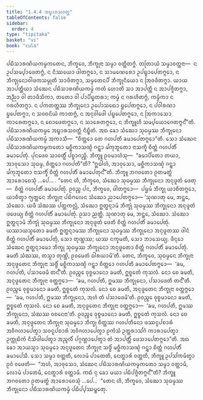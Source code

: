 ```yaml
---
title: "1.4.4 ᩋᨭ᩠ᨮᩣᩁᩈᩅᨲ᩠ᨲ"
tableOfContents: false
sidebar:
  order: 4
type: "tipitaka"
basket: "vi"
book: "cula"
---
```



<DynamicBreadcrumb />

<Division number="40" book="cula">

<Paragraph number="191" book="cula">
ᨸᨭᩥᩈᩣᩁᨱᩦᨿᨠᨾ᩠ᨾᨠᨲᩮᨶ, ᨽᩥᨠ᩠ᨡᩅᩮ, ᨽᩥᨠ᩠ᨡᩩᨶᩣ ᩈᨾ᩠ᨾᩣ ᩅᨲ᩠ᨲᩥᨲᨻ᩠ᨻᩴ. ᨲᨲᩕᩣᨿᩴ ᩈᨾ᩠ᨾᩣᩅᨲ᩠ᨲᨶᩣ—  ᨶ ᩏᨸᩈᨾ᩠ᨸᩣᨴᩮᨲᨻ᩠ᨻᩴ, ᨶ ᨶᩥᩔᨿᩮᩣ ᨴᩤᨲᨻ᩠ᨻᩮᩣ, ᨶ ᩈᩣᨾᨱᩮᩁᩮᩣ ᩏᨸᨭ᩠ᨮᩣᨸᩮᨲᨻ᩠ᨻᩮᩣ, ᨶ ᨽᩥᨠ᩠ᨡᩩᨶᩮᩣᩅᩤᨴᨠᩈᨾ᩠ᨾᩩᨲᩥ ᩈᩣᨴᩥᨲᨻ᩠ᨻᩣ, ᩈᨾ᩠ᨾᨲᩮᨶᨸᩥ ᨽᩥᨠ᩠ᨡᩩᨶᩥᨿᩮᩣ ᨶ ᩒᩅᨴᩥᨲᨻ᩠ᨻᩣ. ᨿᩣᨿ ᩋᩣᨸᨲ᩠ᨲᩥᨿᩣ ᩈᩴᨥᩮᨶ ᨸᨭᩥᩈᩣᩁᨱᩦᨿᨠᨾ᩠ᨾᩴ ᨠᨲᩴ ᩉᩮᩣᨲᩥ ᩈᩣ ᩋᩣᨸᨲ᩠ᨲᩥ ᨶ ᩋᩣᨸᨩ᩠ᨩᩥᨲᨻ᩠ᨻᩣ, ᩋᨬ᩠ᨬᩣ ᩅᩤ ᨲᩣᨴᩥᩈᩥᨠᩣ, ᨲᨲᩮᩣ ᩅᩤ ᨸᩣᨸᩥᨭ᩠ᨮᨲᩁᩣ; ᨠᨾ᩠ᨾᩴ ᨶ ᨣᩁᩉᩥᨲᨻ᩠ᨻᩴ, ᨠᨾ᩠ᨾᩥᨠᩣ ᨶ ᨣᩁᩉᩥᨲᨻ᩠ᨻᩣ. ᨶ ᨸᨠᨲᨲ᩠ᨲᩔ ᨽᩥᨠ᩠ᨡᩩᨶᩮᩣ ᩏᨸᩮᩣᩈᨳᩮᩣ ᨮᨸᩮᨲᨻ᩠ᨻᩮᩣ, ᨶ ᨸᩅᩤᩁᨱᩣ ᨮᨸᩮᨲᨻ᩠ᨻᩣ, ᨶ ᩈᩅᨧᨶᩦᨿᩴ ᨠᩣᨲᨻ᩠ᨻᩴ, ᨶ ᩋᨶᩩᩅᩤᨴᩮᩤ ᨸᨭ᩠ᨮᨸᩮᨲᨻ᩠ᨻᩮᩣ, ᨶ ᩒᨠᩣᩈᩮᩣ ᨠᩣᩁᩮᨲᨻ᩠ᨻᩮᩣ, ᨶ ᨧᩮᩣᨴᩮᨲᨻ᩠ᨻᩮᩣ, ᨶ ᩈᩣᩁᩮᨲᨻ᩠ᨻᩮᩣ, ᨶ ᨽᩥᨠ᩠ᨡᩪᩉᩥ ᩈᨾ᩠ᨸᨿᩮᩣᨩᩮᨲᨻ᩠ᨻᨶ᩺”ᨲᩥ.

</Paragraph>
</Division>

<Paragraph number="192" type="center" book="cula">
ᨸᨭᩥᩈᩣᩁᨱᩦᨿᨠᨾ᩠ᨾᩮ ᩋᨭ᩠ᨮᩣᩁᩈᩅᨲ᩠ᨲᩴ ᨶᩥᨭ᩠ᨮᩥᨲᩴ.


</Paragraph>

<Division number="41" book="cula">

<Paragraph number="193" book="cula">
ᩋᨳ ᨡᩮᩣ ᩈᩴᨥᩮᩣ ᩈᩩᨵᨾ᩠ᨾᩔ ᨽᩥᨠ᩠ᨡᩩᨶᩮᩣ ᨸᨭᩥᩈᩣᩁᨱᩦᨿᨠᨾ᩠ᨾᩴ ᩋᨠᩣᩈᩥ—  “ᨧᩥᨲ᩠ᨲᩮᩣ ᨲᩮ ᨣᩉᨸᨲᩥ ᨡᨾᩣᨸᩮᨲᨻ᩠ᨻᩮᩣ”ᨲᩥ. ᩈᩮᩣ ᩈᩴᨥᩮᨶ ᨸᨭᩥᩈᩣᩁᨱᩦᨿᨠᨾ᩠ᨾᨠᨲᩮᩣ ᨾᨧ᩠ᨨᩥᨠᩣᩈᨱ᩠ᨯᩴ ᨣᨶ᩠ᨲ᩠ᩅᩣ ᨾᩘᨠᩩᨽᩪᨲᩮᩣ ᨶᩣᩈᨠ᩠ᨡᩥ ᨧᩥᨲ᩠ᨲᩴ ᨣᩉᨸᨲᩥᩴ ᨡᨾᩣᨸᩮᨲᩩᩴ. ᨸᩩᨶᨴᩮᩅ ᩈᩣᩅᨲ᩠ᨳᩥᩴ ᨸᨧ᩠ᨧᩣᨣᨬ᩠ᨨᩥ. ᨽᩥᨠ᩠ᨡᩪ ᩑᩅᨾᩣᩉᩴᩈᩩ—  “ᨡᨾᩣᨸᩥᨲᩮᩣ ᨲᨿᩣ, ᩋᩣᩅᩩᩈᩮᩣ ᩈᩩᨵᨾ᩠ᨾ, ᨧᩥᨲ᩠ᨲᩮᩣ ᨣᩉᨸᨲᩦ”ᨲᩥ? “ᩍᨵᩤᩉᩴ, ᩋᩣᩅᩩᩈᩮᩣ, ᨾᨧ᩠ᨨᩥᨠᩣᩈᨱ᩠ᨯᩴ ᨣᨶ᩠ᨲ᩠ᩅᩣ ᨾᩘᨠᩩᨽᩪᨲᩮᩣ ᨶᩣᩈᨠ᩠ᨡᩥᩴ ᨧᩥᨲ᩠ᨲᩴ ᨣᩉᨸᨲᩥᩴ ᨡᨾᩣᨸᩮᨲᩩᨶ᩺”ᨲᩥ. ᨽᩥᨠ᩠ᨡᩪ ᨽᨣᩅᨲᩮᩣ ᩑᨲᨾᨲ᩠ᨳᩴ ᩋᩣᩁᩮᩣᨧᩮᩈᩩᩴ …ᨸᩮ… . “ᨲᩮᨶ ᩉᩥ, ᨽᩥᨠ᩠ᨡᩅᩮ, ᩈᩴᨥᩮᩣ ᩈᩩᨵᨾ᩠ᨾᩔ ᨽᩥᨠ᩠ᨡᩩᨶᩮᩣ ᩋᨶᩩᨴᩪᨲᩴ ᨴᩮᨲᩩ—  ᨧᩥᨲ᩠ᨲᩴ ᨣᩉᨸᨲᩥᩴ ᨡᨾᩣᨸᩮᨲᩩᩴ. ᩑᩅᨬ᩠ᨧ ᨸᨶ, ᨽᩥᨠ᩠ᨡᩅᩮ, ᨴᩤᨲᨻ᩠ᨻᩮᩣ—  ᨸᨮᨾᩴ ᨽᩥᨠ᩠ᨡᩩ ᨿᩣᨧᩥᨲᨻ᩠ᨻᩮᩣ, ᨿᩣᨧᩥᨲ᩠ᩅᩣ ᨻ᩠ᨿᨲ᩠ᨲᩮᨶ ᨽᩥᨠ᩠ᨡᩩᨶᩣ ᨸᨭᩥᨻᩃᩮᨶ ᩈᩴᨥᩮᩣ ᨬᩣᨸᩮᨲᨻ᩠ᨻᩮᩣ—
</Paragraph>

<Paragraph number="194" book="cula">
‘ᩈᩩᨱᩣᨲᩩ ᨾᩮ, ᨽᨶ᩠ᨲᩮ, ᩈᩴᨥᩮᩣ. ᨿᨴᩥ ᩈᩴᨥᩔ ᨸᨲ᩠ᨲᨠᩃᩖᩴ, ᩈᩴᨥᩮᩣ ᩍᨲ᩠ᨳᨶ᩠ᨶᩣᨾᩴ ᨽᩥᨠ᩠ᨡᩩᩴ ᩈᩩᨵᨾ᩠ᨾᩔ ᨽᩥᨠ᩠ᨡᩩᨶᩮᩣ ᩋᨶᩩᨴᩪᨲᩴ ᨴᨴᩮᨿ᩠ᨿ ᨧᩥᨲ᩠ᨲᩴ ᨣᩉᨸᨲᩥᩴ ᨡᨾᩣᨸᩮᨲᩩᩴ. ᩑᩈᩣ ᨬᨲ᩠ᨲᩥ.
</Paragraph>

<Paragraph number="195" book="cula">
ᩈᩩᨱᩣᨲᩩ ᨾᩮ, ᨽᨶ᩠ᨲᩮ, ᩈᩴᨥᩮᩣ. ᩈᩴᨥᩮᩣ ᩍᨲ᩠ᨳᨶ᩠ᨶᩣᨾᩴ ᨽᩥᨠ᩠ᨡᩩᩴ ᩈᩩᨵᨾ᩠ᨾᩔ ᨽᩥᨠ᩠ᨡᩩᨶᩮᩣ ᩋᨶᩩᨴᩪᨲᩴ ᨴᩮᨲᩥ ᨧᩥᨲ᩠ᨲᩴ ᨣᩉᨸᨲᩥᩴ ᨡᨾᩣᨸᩮᨲᩩᩴ. ᨿᩔᩣᨿᩈ᩠ᨾᨲᩮᩣ ᨡᨾᨲᩥ ᩍᨲ᩠ᨳᨶ᩠ᨶᩣᨾᩔ ᨽᩥᨠ᩠ᨡᩩᨶᩮᩣ ᩈᩩᨵᨾ᩠ᨾᩔ ᨽᩥᨠ᩠ᨡᩩᨶᩮᩣ ᩋᨶᩩᨴᩪᨲᩔ ᨴᩤᨶᩴ ᨧᩥᨲ᩠ᨲᩴ ᨣᩉᨸᨲᩥᩴ ᨡᨾᩣᨸᩮᨲᩩᩴ, ᩈᩮᩣ ᨲᩩᨱ᩠ᩉᩔ; ᨿᩔ ᨶᨠ᩠ᨡᨾᨲᩥ, ᩈᩮᩣ ᨽᩣᩈᩮᨿ᩠ᨿ.
</Paragraph>

<Paragraph number="196" book="cula">
ᨴᩥᨶ᩠ᨶᩮᩣ ᩈᩴᨥᩮᨶ ᩍᨲ᩠ᨳᨶ᩠ᨶᩣᨾᩮᩣ ᨽᩥᨠ᩠ᨡᩩ ᩈᩩᨵᨾ᩠ᨾᩔ ᨽᩥᨠ᩠ᨡᩩᨶᩮᩣ ᩋᨶᩩᨴᩪᨲᩮᩣ ᨧᩥᨲ᩠ᨲᩴ ᨣᩉᨸᨲᩥᩴ ᨡᨾᩣᨸᩮᨲᩩᩴ. ᨡᨾᨲᩥ ᩈᩴᨥᩔ, ᨲᩈ᩠ᨾᩣ ᨲᩩᨱ᩠ᩉᩦ, ᩑᩅᨾᩮᨲᩴ ᨵᩤᩁᨿᩣᨾᩦ’ᨲᩥ.
</Paragraph>

</Division>
<Division number="42" book="cula">

<Paragraph number="197" book="cula">
ᨲᩮᨶ, ᨽᩥᨠ᩠ᨡᩅᩮ, ᩈᩩᨵᨾ᩠ᨾᩮᨶ ᨽᩥᨠ᩠ᨡᩩᨶᩣ ᩋᨶᩩᨴᩪᨲᩮᨶ ᨽᩥᨠ᩠ᨡᩩᨶᩣ ᩈᨴ᩠ᨵᩥᩴ ᨾᨧ᩠ᨨᩥᨠᩣᩈᨱ᩠ᨯᩴ ᨣᨶ᩠ᨲ᩠ᩅᩣ ᨧᩥᨲ᩠ᨲᩮᩣ ᨣᩉᨸᨲᩥ ᨡᨾᩣᨸᩮᨲᨻ᩠ᨻᩮᩣ—  ‘ᨡᨾ, ᨣᩉᨸᨲᩥ, ᨸᩈᩣᨴᩮᨾᩥ ᨲᨶ᩺’ᨲᩥ. ᩑᩅᨬ᩠ᨧᩮ ᩅᩩᨧ᩠ᨧᨾᩣᨶᩮᩣ ᨡᨾᨲᩥ, ᩍᨧ᩠ᨧᩮᨲᩴ ᨠᩩᩈᩃᩴ. ᨶᩮᩣ ᨧᩮ ᨡᨾᨲᩥ, ᩋᨶᩩᨴᩪᨲᩮᨶ ᨽᩥᨠ᩠ᨡᩩᨶᩣ ᩅᨲ᩠ᨲᨻ᩠ᨻᩮᩣ—  ‘ᨡᨾ, ᨣᩉᨸᨲᩥ, ᩍᨾᩔ ᨽᩥᨠ᩠ᨡᩩᨶᩮᩣ, ᨸᩈᩣᨴᩮᨲᩥ ᨲᨶ᩺’ᨲᩥ. ᩑᩅᨬ᩠ᨧᩮ ᩅᩩᨧ᩠ᨧᨾᩣᨶᩮᩣ ᨡᨾᨲᩥ, ᩍᨧ᩠ᨧᩮᨲᩴ ᨠᩩᩈᩃᩴ. ᨶᩮᩣ ᨧᩮ ᨡᨾᨲᩥ, ᩋᨶᩩᨴᩪᨲᩮᨶ ᨽᩥᨠ᩠ᨡᩩᨶᩣ ᩅᨲ᩠ᨲᨻ᩠ᨻᩮᩣ—  ‘ᨡᨾ, ᨣᩉᨸᨲᩥ, ᩍᨾᩔ ᨽᩥᨠ᩠ᨡᩩᨶᩮᩣ, ᩋᩉᩴ ᨲᩴ ᨸᩈᩣᨴᩮᨾᩦ’ᨲᩥ. ᩑᩅᨬ᩠ᨧᩮ ᩅᩩᨧ᩠ᨧᨾᩣᨶᩮᩣ ᨡᨾᨲᩥ, ᩍᨧ᩠ᨧᩮᨲᩴ ᨠᩩᩈᩃᩴ. ᨶᩮᩣ ᨧᩮ ᨡᨾᨲᩥ, ᩋᨶᩩᨴᩪᨲᩮᨶ ᨽᩥᨠ᩠ᨡᩩᨶᩣ ᩅᨲ᩠ᨲᨻ᩠ᨻᩮᩣ—  ‘ᨡᨾ, ᨣᩉᨸᨲᩥ, ᩍᨾᩔ ᨽᩥᨠ᩠ᨡᩩᨶᩮᩣ, ᩈᩴᨥᩔ ᩅᨧᨶᩮᨶᩣ’ᨲᩥ. ᩑᩅᨬ᩠ᨧᩮ ᩅᩩᨧ᩠ᨧᨾᩣᨶᩮᩣ ᨡᨾᨲᩥ, ᩍᨧ᩠ᨧᩮᨲᩴ ᨠᩩᩈᩃᩴ. ᨶᩮᩣ ᨧᩮ ᨡᨾᨲᩥ, ᩋᨶᩩᨴᩪᨲᩮᨶ ᨽᩥᨠ᩠ᨡᩩᨶᩣ ᩈᩩᨵᨾ᩠ᨾᩮᩣ ᨽᩥᨠ᩠ᨡᩩ ᨧᩥᨲ᩠ᨲᩔ ᨣᩉᨸᨲᩥᨶᩮᩣ ᨴᩔᨶᩪᨸᨧᩣᩁᩴ ᩋᩅᩥᨩᩉᩣᨸᩮᨲ᩠ᩅᩣ ᩈᩅᨶᩪᨸᨧᩣᩁᩴ ᩋᩅᩥᨩᩉᩣᨸᩮᨲ᩠ᩅᩣ ᩑᨠᩴᩈᩴ ᩏᨲ᩠ᨲᩁᩣᩈᩘᨣᩴ ᨠᩣᩁᩣᨸᩮᨲ᩠ᩅᩣ ᩏᨠ᩠ᨠᩩᨭᩥᨠᩴ ᨶᩥᩈᩦᨴᩤᨸᩮᨲ᩠ᩅᩣ ᩋᨬ᩠ᨩᩃᩥᩴ ᨸᨣ᩠ᨣᨱ᩠ᩉᩣᨸᩮᨲ᩠ᩅᩣ ᨲᩴ ᩋᩣᨸᨲ᩠ᨲᩥᩴ ᨴᩮᩈᩣᨸᩮᨲᨻ᩠ᨻᩮᩣ”ᨲᩥ.
</Paragraph>

<Paragraph number="198" book="cula">
ᩋᨳ ᨡᩮᩣ ᩋᩣᨿᩈ᩠ᨾᩣ ᩈᩩᨵᨾ᩠ᨾᩮᩣ ᩋᨶᩩᨴᩪᨲᩮᨶ ᨽᩥᨠ᩠ᨡᩩᨶᩣ ᩈᨴ᩠ᨵᩥᩴ ᨾᨧ᩠ᨨᩥᨠᩣᩈᨱ᩠ᨯᩴ ᨣᨶ᩠ᨲ᩠ᩅᩣ ᨧᩥᨲ᩠ᨲᩴ ᨣᩉᨸᨲᩥᩴ ᨡᨾᩣᨸᩮᩈᩥ. ᩈᩮᩣ ᩈᨾ᩠ᨾᩣ ᩅᨲ᩠ᨲᨲᩥ, ᩃᩮᩣᨾᩴ ᨸᩣᨲᩮᨲᩥ, ᨶᩮᨲ᩠ᨳᩣᩁᩴ ᩅᨲ᩠ᨲᨲᩥ, ᨽᩥᨠ᩠ᨡᩪ ᩏᨸᩈᩘᨠᨾᩥᨲ᩠ᩅᩣ ᩑᩅᩴ ᩅᨴᩮᨲᩥ—  “ᩋᩉᩴ, ᩋᩣᩅᩩᩈᩮᩣ, ᩈᩴᨥᩮᨶ ᨸᨭᩥᩈᩣᩁᨱᩦᨿᨠᨾ᩠ᨾᨠᨲᩮᩣ ᩈᨾ᩠ᨾᩣ ᩅᨲ᩠ᨲᩣᨾᩥ, ᩃᩮᩣᨾᩴ ᨸᩣᨲᩮᨾᩥ, ᨶᩮᨲ᩠ᨳᩣᩁᩴ ᩅᨲ᩠ᨲᩣᨾᩥ. ᨠᨳᩴ ᨶᩩ ᨡᩮᩣ ᨾᨿᩣ ᨸᨭᩥᨸᨩ᩠ᨩᩥᨲᨻ᩠ᨻᨶ᩺”ᨲᩥ? ᨽᩥᨠ᩠ᨡᩪ ᨽᨣᩅᨲᩮᩣ ᩑᨲᨾᨲ᩠ᨳᩴ ᩋᩣᩁᩮᩣᨧᩮᩈᩩᩴ …ᨸᩮ…  “ᨲᩮᨶ ᩉᩥ, ᨽᩥᨠ᩠ᨡᩅᩮ, ᩈᩴᨥᩮᩣ ᩈᩩᨵᨾ᩠ᨾᩔ ᨽᩥᨠ᩠ᨡᩩᨶᩮᩣ ᨸᨭᩥᩈᩣᩁᨱᩦᨿᨠᨾ᩠ᨾᩴ ᨸᨭᩥᨸ᩠ᨸᩔᨾ᩠ᨽᩮᨲᩩ.
</Paragraph>
</Division>